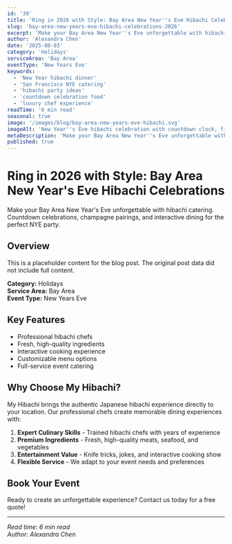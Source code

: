 ```yaml
---
id: '39'
title: 'Ring in 2026 with Style: Bay Area New Year''s Eve Hibachi Celebrations'
slug: 'bay-area-new-years-eve-hibachi-celebrations-2026'
excerpt: 'Make your Bay Area New Year''s Eve unforgettable with hibachi catering. Countdown celebrations, champagne pairings, and interactive dining for the perfect NYE party.'
author: 'Alexandra Chen'
date: '2025-08-03'
category: 'Holidays'
serviceArea: 'Bay Area'
eventType: 'New Years Eve'
keywords:
  - 'New Year hibachi dinner'
  - 'San Francisco NYE catering'
  - 'hibachi party ideas'
  - 'countdown celebration food'
  - 'luxury chef experience'
readTime: '6 min read'
seasonal: true
image: '/images/blog/bay-area-new-years-eve-hibachi.svg'
imageAlt: 'New Year''s Eve hibachi celebration with countdown clock, fireworks, formal dining, champagne service, Bay Area skyline, and elegant party atmosphere'
metaDescription: 'Make your Bay Area New Year''s Eve unforgettable with hibachi catering. Countdown celebrations, champagne pairings, and interactive dining for perfect NYE.'
published: true
---
```


# Ring in 2026 with Style: Bay Area New Year's Eve Hibachi Celebrations

Make your Bay Area New Year's Eve unforgettable with hibachi catering. Countdown celebrations, champagne pairings, and interactive dining for the perfect NYE party.

## Overview

This is a placeholder content for the blog post. The original post data did not include full content.

**Category:** Holidays  
**Service Area:** Bay Area  
**Event Type:** New Years Eve

## Key Features

- Professional hibachi chefs
- Fresh, high-quality ingredients
- Interactive cooking experience
- Customizable menu options
- Full-service event catering

## Why Choose My Hibachi?

My Hibachi brings the authentic Japanese hibachi experience directly to your location. Our professional chefs create memorable dining experiences with:

1. **Expert Culinary Skills** - Trained hibachi chefs with years of experience
2. **Premium Ingredients** - Fresh, high-quality meats, seafood, and vegetables
3. **Entertainment Value** - Knife tricks, jokes, and interactive cooking show
4. **Flexible Service** - We adapt to your event needs and preferences

## Book Your Event

Ready to create an unforgettable experience? Contact us today for a free quote!

---

*Read time: 6 min read*  
*Author: Alexandra Chen*

